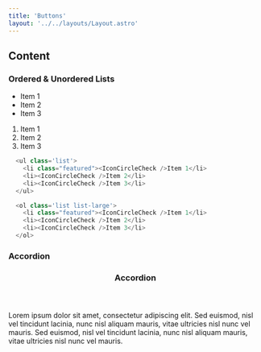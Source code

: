 ```yaml
---
title: 'Buttons'
layout: '../../layouts/Layout.astro'
---
```



## Content

### Ordered & Unordered Lists

<div class='component-preview flex-col'>
  <ul class='list'>
    <li class="featured"><IconCircleCheck />Item 1</li>
    <li><IconCircleCheck />Item 2</li>
    <li><IconCircleCheck />Item 3</li>
  </ul>

  <ol class='list list-large'>
    <li class="featured"><IconCircleCheck />Item 1</li>
    <li><IconCircleCheck />Item 2</li>
    <li><IconCircleCheck />Item 3</li>
  </ol>
</div>

```js
  <ul class='list'>
    <li class="featured"><IconCircleCheck />Item 1</li>
    <li><IconCircleCheck />Item 2</li>
    <li><IconCircleCheck />Item 3</li>
  </ul>

  <ol class='list list-large'>
    <li class="featured"><IconCircleCheck />Item 1</li>
    <li><IconCircleCheck />Item 2</li>
    <li><IconCircleCheck />Item 3</li>
  </ol>
```

### Accordion

<div class='component-preview'>
  <div class='accordion'>
    <header>
      <h3>Accordion</h3>
      <IconChevronDown />
    </header>
    <div class='accordion-body'>
      <p>
        Lorem ipsum dolor sit amet, consectetur adipiscing elit. Sed euismod,
        nisl vel tincidunt lacinia, nunc nisl aliquam mauris, vitae ultricies
        nisl nunc vel mauris. Sed euismod, nisl vel tincidunt lacinia, nunc nisl
        aliquam mauris, vitae ultricies nisl nunc vel mauris.
      </p>
    </div>
  </div>
</div>
